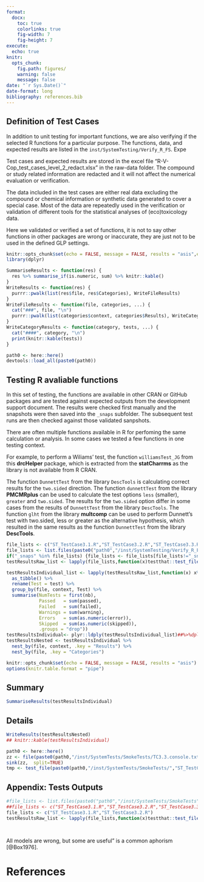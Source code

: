```yaml
---
format:
  docx:
    toc: true
    colorlinks: true
    fig-width: 7
    fig-height: 7
execute: 
  echo: true
knitr:
  opts_chunk:
    fig.path: figures/
    warning: false
    message: false
date: "`r Sys.Date()`"
date-format: long
bibliography: references.bib
---
```


## Definition of Test Cases

In addition to unit testing for important functions, we are also verifying if the selected R functions for a particular purpose. The functions, data, and expected results are listed in the `inst/SystemTesting/Verify_R_FS`. Expe

Test cases and expected results are stored in the excel file "R-V-Cop_test_cases_level_2_redact.xlsx" in the raw-data folder. The compound or study related information are redacted and it will not affect the numerical evaluation or verification. 

The data included in the test cases are either real data excluding the compound or chemical information or synthetic data generated to cover a special case. Most of the data are repeatedly used in the verification or validation of different tools for the statistical analyses of (eco)toxicology data. 

Here we validated or verified a set of functions, it is not to say other functions in other packages are wrong or inaccurate, they are just not to be used in the defined GLP settings. 


```r
knitr::opts_chunk$set(echo = FALSE, message = FALSE, results = "asis",eval=FALSE)
library(dplyr)

SummariseResults <- function(res) {
  res %>% summarise_if(is.numeric, sum) %>% knitr::kable()
}
WriteResults <- function(res) {
  purrr::pwalk(list(res$file, res$Categories), WriteFileResults)
}
WriteFileResults <- function(file, categories, ...) {
  cat("###", file, "\n")
  purrr::pwalk(list(categories$context, categories$Results), WriteCategoryResults)
}
WriteCategoryResults <- function(category, tests, ...) {
  cat("####", category, "\n")
  print(knitr::kable(tests))
}

path0 <- here::here()
devtools::load_all(paste0(path0))
```

## Testing R avaliable functions

In this set of testing, the functions are available in other CRAN or GitHub packages and are tested against expected outputs from the development support document. The results were checked first manually and the snapshots were then saved into the `_snaps` subfolder. The subsequent test runs are then checked against those validated sanpshots. 

There are often multiple functions available in R for perfoming the same calculation or analysis. In some cases we tested a few functions in one testing context. 

For example, to perform a Wiliams' test, the function `williamsTest_JG` from this **drcHelper** package, which is extracted from the **statCharrms** as the library is not available from R CRAN. 

The function `DunnettTest` from the library `DescTools` is calculating correct results for the `two.sided` direction. The function `dunnettTest` from the library **PMCMRplus** can be used to calculate the test options `less` (smaller), `greater` and `two.sided`. The results for the `two.sided` option differ in some cases from the results of `DunnettTest` from the library `DescTools`. The function `glht` from the library **multcomp** can be used to perform Dunnett's test with two.sided, less or greater as the alternative hypothesis, which resulted in the same results as the function `DunnettTest` from the library **DescTools**. 



```r

file_lists <- c("ST_TestCase3.1.R","ST_TestCase3.2.R","ST_TestCase3.3.R")
file_lists <- list.files(paste0("path0","/inst/SystemTesting/Verify_R_FS"))
if("_snaps" %in% file_lists) {file_lists <- file_lists[file_lists!="_snaps"]}
testResultsRaw_list <- lapply(file_lists,function(x)testthat::test_file(paste0(path0,"/inst/SystemTesting/Verify_R_FS/",x), reporter = testthat::ListReporter))

testResultsIndividual_list <- lapply(testResultsRaw_list,function(x) x%>%
  as_tibble() %>%
  rename(Test = test) %>%
  group_by(file, context, Test) %>%
  summarise(NumTests = first(nb),
            Passed   = sum(passed),
            Failed   = sum(failed),
            Warnings = sum(warning),
            Errors   = sum(as.numeric(error)),
            Skipped  = sum(as.numeric(skipped)),
            .groups = "drop"))
testResultsIndividual<- plyr::ldply(testResultsIndividual_list)##%>%dplyr::select(-context)
testResultsNested <- testResultsIndividual %>%
  nest_by(file, context, .key = "Results") %>%
  nest_by(file, .key = "Categories")
```

```r
knitr::opts_chunk$set(echo = FALSE, message = FALSE, results = "asis")
options(knitr.table.format = "pipe")
```

## Summary
```r
SummariseResults(testResultsIndividual)
```

## Details
```r
WriteResults(testResultsNested)
## knitr::kable(testResultsIndividual)
```

```r
path0 <- here::here()
zz <- file(paste0(path0,"/inst/SystemTests/SmokeTests/TC3.3.console.txt"), open="wt")
sink(zz,  split=TRUE)
tmp <- test_file(paste0(path0,"/inst/SystemTests/SmokeTests/","ST_TestCase3.3.R"),reporter = testthat::ListReporter)
```








## Appendix: Tests Outputs



```r
#file_lists <- list.files(paste0("path0","/inst/SystemTests/SmokeTests"))
##file_lists <- c("ST_TestCase3.1.R","ST_TestCase3.2.R","ST_TestCase3.3.R")
file_lists <- c("ST_TestCase3.1.R","ST_TestCase3.2.R")
testResultsRaw_list <- lapply(file_lists,function(x)testthat::test_file(paste0(path0,"/inst/SystemTests/SmokeTests/",x), reporter = testthat::ListReporter))
```



```r

```


```r

```

All models are wrong, but some are useful" is a common aphorism  [@Box1976].

# References

::: {#refs}
:::
